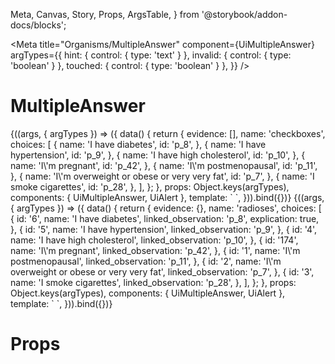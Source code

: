   Meta, Canvas, Story, Props, ArgsTable,
} from '@storybook/addon-docs/blocks';

<Meta
  title="Organisms/MultipleAnswer"
  component={UiMultipleAnswer}
  argTypes={{
    hint: { control: { type: 'text' } },
    invalid: { control: { type: 'boolean' } },
    touched: { control: { type: 'boolean' } },
  }}
/>

# MultipleAnswer

<Canvas>
  <Story
    name="Common checkbox"
    args={{
      invalid: true,
      touched: false,
      hint: 'Select all answers that apply.',
    }}
  >
    {((args, { argTypes }) => ({
      data() {
        return {
          evidence: [],
          name: 'checkboxes',
          choices: [
            {
              name: 'I have diabetes',
              id: 'p_8',
            },
            {
              name: 'I have hypertension',
              id: 'p_9',
            },
            {
              name: 'I have high cholesterol',
              id: 'p_10',
            },
            {
              name: 'I\'m pregnant',
              id: 'p_42',
            },
            {
              name: 'I\'m postmenopausal',
              id: 'p_11',
            },
            {
              name: 'I\'m overweight or obese or very very fat',
              id: 'p_7',
            },
            {
              name: 'I smoke cigarettes',
              id: 'p_28',
            },
          ],
        };
      },
      props: Object.keys(argTypes),
      components: { UiMultipleAnswer, UiAlert },
      template: `
        <UiMultipleAnswer
          :name="name"
          v-model="evidence"
          :invalid="invalid"
          :hint="hint"
          :touched="touched"
          :choices="choices"
          source="initial"
        />
      `,
    })).bind({})}
  </Story>
</Canvas>

<Canvas>
  <Story
    name="Common radio"
     args={{
       invalid: true,
       touched: false,
       hint: 'Select one answer.',
     }}
  >
    {((args, { argTypes }) => ({
      data() {
        return {
          evidence: {},
          name: 'radioses',
          choices: [
            {
              id: '6',
              name: 'I have diabetes',
              linked_observation: 'p_8',
              explication: true,
            },
            {
              id: '5',
              name: 'I have hypertension',
              linked_observation: 'p_9',
            },
            {
              id: '4',
              name: 'I have high cholesterol',
              linked_observation: 'p_10',
            },
            {
              id: '174',
              name: 'I\'m pregnant',
              linked_observation: 'p_42',
            },
            {
              id: '1',
              name: 'I\'m postmenopausal',
              linked_observation: 'p_11',
            },
            {
              id: '2',
              name: 'I\'m overweight or obese or very very fat',
              linked_observation: 'p_7',
            },
            {
              id: '3',
              name: 'I smoke cigarettes',
              linked_observation: 'p_28',
            },
          ],
        };
      },
      props: Object.keys(argTypes),
      components: { UiMultipleAnswer, UiAlert },
      template: `
        <UiMultipleAnswer
          :name="name"
          v-model="evidence"
          :invalid="invalid"
          :hint="hint"
          :touched="touched"
          :choices="choices"
          source="initial"
        />
      `,
    })).bind({})}
  </Story>
</Canvas>

<ArgsTable story='Common' />

# Props

<Props of={UiMultipleAnswer} />
